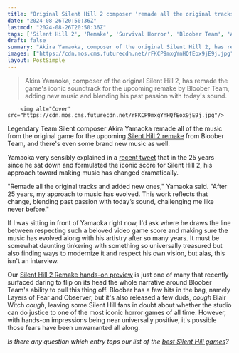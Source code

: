 ```yaml
---
title: "Original Silent Hill 2 composer 'remade all the original tracks and added new ones' for the upcoming remake: 'After 25 years, my approach to music has evolved'"
date: "2024-08-26T20:50:36Z"
lastmod: "2024-08-26T20:50:36Z"
tags: ['Silent Hill 2', 'Remake', 'Survival Horror', 'Bloober Team', 'Akira Yamaoka', 'Music', 'Soundtrack', 'PlayStation', 'PC', 'Xbox']
draft: false
summary: "Akira Yamaoka, composer of the original Silent Hill 2, has remade the game's iconic soundtrack for the upcoming remake by Bloober Team, adding new music and blending his past passion with today's sound."
images: ["https://cdn.mos.cms.futurecdn.net/rFKCP9mxgYnHQfEox9jE9j.jpg"]
layout: PostSimple
---
```

> Akira Yamaoka, composer of the original Silent Hill 2, has remade the game's iconic soundtrack for the upcoming remake by Bloober Team, adding new music and blending his past passion with today's sound.


        <img alt="Cover" src="https://cdn.mos.cms.futurecdn.net/rFKCP9mxgYnHQfEox9jE9j.jpg"/>
        
Legendary Team Silent composer Akira Yamaoka remade all of the music from the original game for the upcoming [Silent Hill 2 remake](https://www.gamesradar.com/games/survival-horror/silent-hill-2-remake-guide/) from Bloober Team, and there's even some brand new music as well.

Yamaoka very sensibly explained in a [recent tweet](https://x.com/AkiraYamaoka/status/1827931948150669616) that in the 25 years since he sat down and formulated the iconic score for Silent Hill 2, his approach toward making music has changed dramatically.

"Remade all the original tracks and added new ones," Yamaoka said. "After 25 years, my approach to music has evolved. This work reflects that change, blending past passion with today’s sound, challenging me like never before."

If I was sitting in front of Yamaoka right now, I'd ask where he draws the line between respecting such a beloved video game score and making sure the music has evolved along with his artistry after so many years. It must be somewhat daunting tinkering with something so universally treasured but also finding ways to modernize it and respect his own vision, but alas, this isn't an interview.

Our [Silent Hill 2 Remake hands-on preview](https://www.gamesradar.com/games/silent-hill/i-played-the-first-five-hours-of-the-silent-hill-2-remake-and-was-pleasantly-if-not-cautiously-surprised/) is just one of many that recently surfaced daring to flip on its head the whole narrative around Bloober Team's ability to pull this thing off. Bloober has a few hits in the bag, namely Layers of Fear and Observer, but it's also released a few duds, *cough* Blair Witch *cough*, leaving some Silent Hill fans in doubt about whether the studio can do justice to one of the most iconic horror games of all time. However, with hands-on impressions being near universally positive, it's possible those fears have been unwarranted all along.

*Is there any question which entry tops our list of the *[<em>best Silent Hill games</em>](https://www.gamesradar.com/best-silent-hill-games/)*?*
        